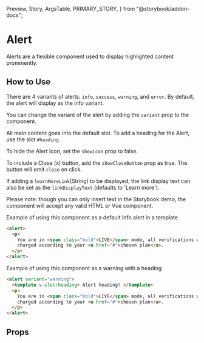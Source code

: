   Preview,
  Story,
  ArgsTable,
  PRIMARY_STORY,
} from "@storybook/addon-docs";

# Alert

Alerts are a flexible component used to display highlighted content prominently.

<Preview>
  <Story id="components-alert--primary" />
</Preview>

## How to Use

There are 4 variants of alerts: `info`, `success`, `warning`, and `error`. By default, the alert will display as the info variant.

You can change the variant of the alert by adding the `variant` prop to the component.

All main content goes into the default slot. To add a heading for the Alert, use the slot `#heading`.

To hide the Alert Icon, set the `showIcon` prop to false.

To include a Close (x) button, add the `showCloseButton` prop as true. The button will emit `close` on click.

If adding a `learnMoreLink`(String) to be displayed, the link display text can also be set as the `linkDisplayText` (defaults to 'Learn more').

Please note: though you can only insert text in the Storybook demo, the component will accept any valid HTML or Vue component.

Example of using this component as a default info alert in a template

```html
<alert>
  <p>
    You are in <span class="bold">LIVE</span> mode, all verifications will be
    charged according to your <a href="#">chosen plan</a>.
  </p>
</alert>
```

Example of using this component as a warning with a heading

```html
<alert variant="warning">
  <template v-slot:heading> Alert heading! </template>
  <p>
    You are in <span class="bold">LIVE</span> mode, all verifications will be
    charged according to your <a href="#">chosen plan</a>.
  </p>
</alert>
```

## Props

<ArgsTable story="{PRIMARY_STORY}" />
